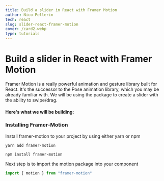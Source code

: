 ```yaml
---
title: Build a slider in React with Framer Motion
author: Nico Pellerin
tech: react
slug: slider-react-framer-motion
cover: /card2.webp
type: tutorials
---
```



<SEO title="Build a slider in React with Framer Motion" />

# Build a slider in React with Framer Motion

Framer Motion is a really powerful animation and gesture library built for React. It's the successor to the Pose animation library, which you may be already familiar with. We will be using the package to create a slider with the ability to swipe/drag.

<Spacer />

#### Here's what we will be building:

<Spacer />
<Slider />
<Spacer margin="4rem 0 6rem" />

### Installing Framer-Motion

Install framer-motion to your project by using either yarn or npm

```
yarn add framer-motion
```

```
npm install framer-motion
```

Next step is to import the motion package into your component

```jsx
import { motion } from "framer-motion"
```

<Spacer />
